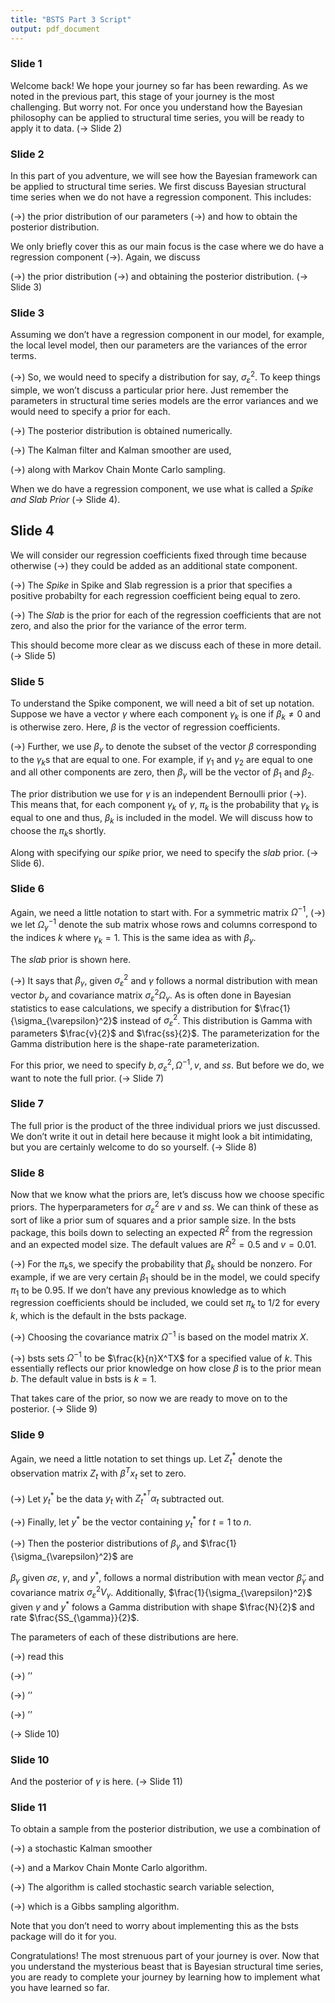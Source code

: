 ```yaml
---
title: "BSTS Part 3 Script"
output: pdf_document
---
```


### Slide 1

Welcome back! We hope your journey so far has been rewarding. As we noted in the previous part, this stage of your journey is the most challenging. But worry not. For once you understand how the Bayesian philosophy can be applied to structural time series, you will be ready to apply it to data. (-> Slide 2)


### Slide 2

In this part of you adventure, we will see how the Bayesian framework can be applied to structural time series. We first discuss Bayesian structural time series when we do not have a regression component. This includes:

(->) the prior distribution of our parameters
(->) and how to obtain the posterior distribution.

We only briefly cover this as our main focus is the case where we do have a regression component (->). Again, we discuss

(->) the prior distribution
(->) and obtaining the posterior distribution. (-> Slide 3)



### Slide 3

Assuming we don't have a regression component in our model, for example, the local level model, then our parameters are the variances of the error terms.

(->) So, we would need to specify a distribution for say, $\sigma_{\varepsilon}^2$. To keep things simple, we won't discuss a particular prior here. Just remember the parameters in structural time series models are the error variances and we would need to specify a prior for each.

(->) The posterior distribution is obtained numerically.

(->) The Kalman filter and Kalman smoother are used,

(->) along with Markov Chain Monte Carlo sampling.

When we do have a regression component, we use what is called a *Spike and Slab Prior* (-> Slide 4). 

## Slide 4

We will consider our regression coefficients fixed through time because otherwise (->) they could be added as an additional state component.

(->) The *Spike* in Spike and Slab regression is a prior that specifies a positive probabilty for each regression coefficient being equal to zero.

(->) The *Slab* is the prior for each of the regression coefficients that are not zero, and also the prior for the variance of the error term.

This should become more clear as we discuss each of these in more detail. (-> Slide 5)

### Slide 5

To understand the Spike component, we will need a bit of set up notation. Suppose we have a vector $\gamma$ where each component $\gamma_k$ is one if $\beta_k \neq 0$ and is otherwise zero. Here, $\beta$ is the vector of regression coefficients.

(->) Further, we use $\beta_{\gamma}$ to denote the subset of the vector $\beta$ corresponding to the $\gamma_k$s that are equal to one. For example, if $\gamma_1$ and $\gamma_2$ are equal to one and all other components are zero, then $\beta_{\gamma}$ will be the vector of $\beta_1$ and $\beta_2$.

The prior distribution we use for $\gamma$ is an independent Bernoulli prior (->). This means that, for each component $\gamma_k$ of $\gamma$, $\pi_k$ is the probability that $\gamma_k$ is equal to one and thus, $\beta_k$ is included in the model. We will discuss how to choose the $\pi_k$s shortly.


Along with specifying our *spike* prior, we need to specify the *slab* prior. (-> Slide 6).

### Slide 6

Again, we need a little notation to start with. For a symmetric matrix $\Omega^{-1}$, (->) we let $\Omega_{\gamma}^{-1}$ denote the sub matrix whose rows and columns correspond to the indices $k$ where $\gamma_k = 1$. This is the same idea as with $\beta_{\gamma}$.

The *slab* prior is shown here. 

(->) It says that $\beta_{\gamma}$, given $\sigma_{\varepsilon}^2$ and $\gamma$ follows a normal distribution with mean vector $b_{\gamma}$ and covariance matrix $\sigma_{\varepsilon}^2 \Omega_{\gamma}$. As is often done in Bayesian statistics to ease calculations, we specify a distribution for $\frac{1}{\sigma_{\varepsilon}^2}$ instead of $\sigma_{\varepsilon}^2$. This distribution is Gamma with parameters $\frac{v}{2}$ and $\frac{ss}{2}$. The parameterization for the Gamma distribution here is the shape-rate parameterization.

For this prior, we need to specify $b, \sigma_{\varepsilon}^2, \Omega^{-1}, v$, and $ss$. But before we do, we want to note the full prior. (-> Slide 7)

### Slide 7

The full prior is the product of the three individual priors we just discussed. We don't write it out in detail here because it might look a bit intimidating, but you are certainly welcome to do so yourself. (-> Slide 8)

### Slide 8

Now that we know what the priors are, let's discuss how we choose specific priors. The hyperparameters for $\sigma_{\varepsilon}^2$ are $v$ and $ss$. We can think of these as sort of like a prior sum of squares and a prior sample size. In the bsts package, this boils down to selecting an expected $R^2$ from the regression and an expected model size. The default values are $R^2 = 0.5$ and $v = 0.01$. 

(->) For the $\pi_k$s, we specify the probability that $\beta_k$ should be nonzero. For example, if we are very certain $\beta_1$ should be in the model, we could specify $\pi_1$ to be 0.95. If we don't have any previous knowledge as to which regression coefficients should be included, we could set $\pi_k$ to 1/2 for every $k$, which is the default in the bsts package.

(->) Choosing the covariance matrix $\Omega^{-1}$ is based on the model matrix $X$.

(->) bsts sets $\Omega^{-1}$ to be $\frac{k}{n}X^TX$ for a specified value of $k$. This essentially reflects our prior knowledge on how close $\beta$ is to the prior mean $b$. The default value in bsts is $k = 1$.

That takes care of the prior, so now we are ready to move on to the posterior. (-> Slide 9)

### Slide 9

Again, we need a little notation to set things up. Let $Z_t^*$ denote the observation matrix $Z_t$ with $\beta^Tx_t$ set to zero.

(->) Let $y_t^*$ be the data $y_t$ with $Z_t^{*^T}\alpha_t$ subtracted out.

(->) Finally, let $y^*$ be the vector containing $y_t^*$ for $t = 1$ to $n$.

(->) Then the posterior distributions of $\beta_{\gamma}$ and $\frac{1}{\sigma_{\varepsilon}^2}$ are

$\beta_{\gamma}$ given $\sigma{\varepsilon}$, $\gamma$, and $y^*$, follows a normal distribution with mean vector $\tilde{\beta}_{\gamma}$ and covariance matrix $\sigma_{\varepsilon}^2V_{\gamma}$. Additionally, $\frac{1}{\sigma_{\varepsilon}^2}$ given $\gamma$ and $y^*$ folows a Gamma distribution with shape $\frac{N}{2}$ and rate $\frac{SS_{\gamma}}{2}$. 

The parameters of each of these distributions are here.

(->) read this

(->) ''

(->) ''

(->) ''

(-> Slide 10)

### Slide 10

And the posterior of $\gamma$ is here. (-> Slide 11)

### Slide 11

To obtain a sample from the posterior distribution, we use a combination of 

(->) a stochastic Kalman smoother

(->) and a Markov Chain Monte Carlo algorithm.

(->) The algorithm is called stochastic search variable selection,

(->) which is a Gibbs sampling algorithm.


Note that you don't need to worry about implementing this as the bsts package will do it for you.


Congratulations! The most strenuous part of your journey is over. Now that you understand the mysterious beast that is Bayesian structural time series, you are ready to complete your journey by learning how to implement what you have learned so far.




